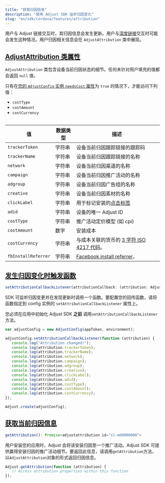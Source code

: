 ```yaml
---
title: "获取归因信息"
description: "使用 Adjust SDK 监听归因变化"
slug: "en/sdk/cordova/features/attribution"
---
```

用户与 Adjust 链接交互时，其归因信息会发生更新。用户与[深度链接](https://help.adjust.com/en/article/deep-links)交互时可能会发生这种情况。用户归因相关信息会在 `AdjustAttribution` 类中展现。

[AdjustAttribution 类属性](adjustattribution-class-properties)
-----------------------------------------------------------

`AdjustAttribution` 类包含设备当前归因状态的细节。任何未针对用户填充的值都会返回 `null` 值。
<callout type="note"> 

只有在[您的 `AdjustConfig` 实例 `needsCost` 属性](/en/sdk/cordova/configuration#enable-cost-data-sending)为 `true` 的情况下，才能访问下列值：

* `costType`
* `costAmount`
* `costCurrency`

</Callout> <table autoWidth="1,2,3"> 

|          值          | 数据类型 |                                              描述                                              |
|---------------------|------|----------------------------------------------------------------------------------------------|
| `trackerToken`      | 字符串  | 设备当前归因跟踪链接的跟踪码                                                                               |
| `trackerName`       | 字符串  | 设备当前归因跟踪链接的名称                                                                                |
| `network`           | 字符串  | 设备当前归因渠道的名称                                                                                  |
| `campaign`          | 字符串  | 设备当前归因推广活动的名称                                                                                |
| `adgroup`           | 字符串  | 设备当前归因广告组的名称                                                                                 |
| `creative`          | 字符串  | 设备当前归因素材的名称                                                                                  |
| `clickLabel`        | 字符串  | 用于标记安装的[点击标签](https://help.adjust.com/en/article/user-rewards)                               |
| `adid`              | 字符串  | 设备的唯一 Adjust ID                                                                              |
| `costType`          | 字符串  | 推广活动定价模型 \(如 cpi\)                                                                         |
| `costAmount`        | 数字   | 安装成本                                                                                         |
| `costCurrency`      | 字符串  | 与成本关联的货币的 [3 字符 ISO 4217 代码](https://www.iban.com/currency-codes)。                           |
| `fbInstallReferrer` | 字符串  | [Facebook install referrer](https://developers.facebook.com/docs/app-ads/install-referrer/)， |

</Table> 

[发生归因变化时触发函数](trigger-a-function-when-attribution-changes)
----------------------------------------------------------

<codeblock title="方法签名"> 

```js
setAttributionCallbackListener(attributionCallback: (attribution: AdjustAttribution) => void)
```

</CodeBlock> 

SDK 可监听归因变更并在发现更新时调用一个函数。要配置您的回传函数，请将函数指定到 config 实例的 `setAttributionCallbackListener` 属性上。
<callout type="important"> 

您必须在应用中初始化 Adjust SDK **之前** 调用`setAttributionCallbackListener`方法。
</Callout> 

```js
var adjustConfig = new AdjustConfig(appToken, environment);

adjustConfig.setAttributionCallbackListener(function (attribution) {
   console.log("Attribution changed!");
   console.log(attribution.trackerToken);
   console.log(attribution.trackerName);
   console.log(attribution.network);
   console.log(attribution.campaign);
   console.log(attribution.adgroup);
   console.log(attribution.creative);
   console.log(attribution.clickLabel);
   console.log(attribution.adid);
   console.log(attribution.costType);
   console.log(attribution.costAmount);
   console.log(attribution.costCurrency);
});

Adjust.create(adjustConfig);
```

[获取当前归因信息](get-current-attribution-information)
-----------------------------------------------

<codeblock title="方法签名"> 

```js
getAttribution(): Promise<adjustattribution id="sl-md0000000">
```

</CodeBlock> 

用户安装您的应用时，Adjust 会将该安装归因至一个推广活动。Adjust SDK 可提供赢得安装归因的推广活动细节。要返回此信息，请调用`getAttribution`方法，以`AdjustAttribution`对象的形式返回归因信息。

```js
Adjust.getAttribution(function (attribution) {
   // Access attribution properties within this function
});
```

